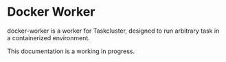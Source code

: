 # Docker Worker

docker-worker is a worker for Taskcluster, designed to run arbitrary task in a containerized environment.

This documentation is a working in progress.
